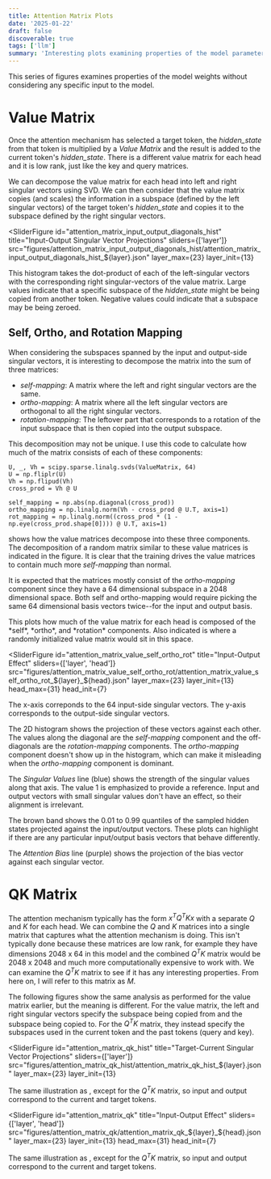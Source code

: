 ```yaml
---
title: Attention Matrix Plots
date: '2025-01-22'
draft: false
discoverable: true
tags: ['llm']
summary: 'Interesting plots examining properties of the model parameters in the attention block.'
---
```


This series of figures examines properties of the model weights without considering any specific input to the model.

# Value Matrix

Once the attention mechanism has selected a target token, the *hidden_state* from that token is multiplied by a *Value Matrix* and the result is added to the current token's *hidden_state*. There is a different value matrix for each head and it is low rank, just like the key and query matrices.

We can decompose the value matrix for each head into left and right singular vectors using SVD. We can then consider that the value matrix copies (and scales) the information in a subspace (defined by the left singular vectors) of the target token's *hidden_state* and copies it to the subspace defined by the right singular vectors.


<SliderFigure
  id="attention_matrix_input_output_diagonals_hist"
  title="Input-Output Singular Vector Projections"
  sliders={['layer']}
  src="figures/attention_matrix_input_output_diagonals_hist/attention_matrix_input_output_diagonals_hist_${layer}.json"
  layer_max={23}
  layer_init={13}
>
This histogram takes the dot-product of each of the left-singular vectors with the corresponding right singular-vectors of the value matrix. Large values indicate that a specific subspace of the *hidden_state* might be being copied from another token. Negative values could indicate that a subspace may be being zeroed.
</SliderFigure>

## Self, Ortho, and Rotation Mapping

When considering the subspaces spanned by the input and output-side singular vectors, it is interesting to decompose the matrix into the sum of three matrices:

* *self-mapping*: A matrix where the left and right singular vectors are the same.
* *ortho-mapping*: A matrix where all the left singular vectors are orthogonal to all the right singular vectors.
* *rotation-mapping*: The leftover part that corresponds to a rotation of the input subspace that is then copied into the output subspace.

This decomposition may not be unique. I use this code to calculate how much of the matrix consists of each of these components:
```
U, _, Vh = scipy.sparse.linalg.svds(ValueMatrix, 64)
U = np.fliplr(U)
Vh = np.flipud(Vh)
cross_prod = Vh @ U

self_mapping = np.abs(np.diagonal(cross_prod))
ortho_mapping = np.linalg.norm(Vh - cross_prod @ U.T, axis=1)
rot_mapping = np.linalg.norm((cross_prod * (1 - np.eye(cross_prod.shape[0]))) @ U.T, axis=1)
```

<FigureRef id="output_dimension_makeup" />shows how the value matrices decompose into these three components. The decomposition of a random matrix similar to these value matrices is indicated in the figure. It is clear that the training drives the value matrices to contain much more *self-mapping* than normal.

It is expected that the matrices mostly consist of the *ortho-mapping* component since they have a 64 dimensional subspace in a 2048 dimensional space. Both self and ortho-mapping would require picking the same 64 dimensional basis vectors twice--for the input and output basis.

<PlotlyChart src="figures/output_dimension_makeup.json" id="output_dimension_makeup">
This plots how much of the value matrix for each head is composed of the *self*, *ortho*, and *rotation* components. Also indicated is where a randomly initialized value matrix would sit in this space.
</PlotlyChart>

<SliderFigure
  id="attention_matrix_value_self_ortho_rot"
  title="Input-Output Effect"
  sliders={['layer', 'head']}
  src="figures/attention_matrix_value_self_ortho_rot/attention_matrix_value_self_ortho_rot_${layer}_${head}.json"
  layer_max={23}
  layer_init={13}
  head_max={31}
  head_init={7}
>
The x-axis correponds to the 64 input-side singular vectors. The y-axis corresponds to the output-side singular vectors.

The 2D histogram shows the projection of these vectors against each other. The values along the diagonal are the *self-mapping* component and the off-diagonals are the *rotation-mapping* components. The *ortho-mapping* component doesn't show up in the histogram, which can make it misleading when the *ortho-mapping* component is dominant.

The *Singular Values* line (blue) shows the strength of the singular values along that axis. The value 1 is emphasized to provide a reference. Input and output vectors with small singular values don't have an effect, so their alignment is irrelevant.

The brown band shows the 0.01 to 0.99 quantiles of the sampled hidden states projected against the input/output vectors. These plots can highlight if there are any particular input/output basis vectors that behave differently.

The *Attention Bias* line (purple) shows the projection of the bias vector against each singular vector.
</SliderFigure>

# QK Matrix

The attention mechanism typically has the form $x^T Q^T K x$ with a separate $Q$ and $K$ for each head. We can combine the $Q$ and $K$ matrices into a single matrix that captures what the attention mechanism is doing. This isn't typically done because these matrices are low rank, for example they have dimensions 2048 x 64 in this model and the combined $Q^T K$ matrix would be 2048 x 2048 and much more computationally expensive to work with. We can examine the $Q^TK$ matrix to see if it has any interesting properties. From here on, I will refer to this matrix as $M$.

The following figures show the same analysis as performed for the value matrix earlier, but the meaning is different. For the value matrix, the left and right singular vectors specify the subspace being copied from and the subspace being copied to. For the $Q^T K$ matrix, they instead specify the subspaces used in the current token and the past tokens (query and key).


<SliderFigure
  id="attention_matrix_qk_hist"
  title="Target-Current Singular Vector Projections"
  sliders={['layer']}
  src="figures/attention_matrix_qk_hist/attention_matrix_qk_hist_${layer}.json"
  layer_max={23}
  layer_init={13}
>
The same illustration as <FigureRef id="attention_matrix_input_output_diagonals_hist" />, except for the $Q^T K$ matrix, so input and output correspond to the current and target tokens.
</SliderFigure>

<SliderFigure
  id="attention_matrix_qk"
  title="Input-Output Effect"
  sliders={['layer', 'head']}
  src="figures/attention_matrix_qk/attention_matrix_qk_${layer}_${head}.json"
  layer_max={23}
  layer_init={13}
  head_max={31}
  head_init={7}
>
The same illustration as <FigureRef id="attention_matrix_value_self_ortho_rot" />, except for the $Q^T K$ matrix, so input and output correspond to the current and target tokens.
</SliderFigure>